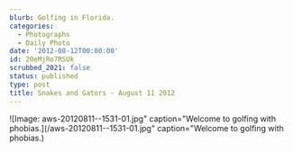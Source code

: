 ```yaml
---
blurb: Golfing in Florida.
categories:
  - Photographs
  - Daily Photo
date: '2012-08-12T00:00:00'
id: 20eMjRo7RSUk
scrubbed_2021: false
status: published
type: post
title: Snakes and Gators - August 11 2012
---
```


![Image: aws-20120811--1531-01.jpg" caption="Welcome to golfing with phobias.](/aws-20120811--1531-01.jpg" caption="Welcome to golfing with phobias.)

